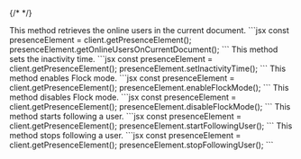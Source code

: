 {/* <script>var SUPERFLOW_TOOLBAR_API_KEY="aU1MxKP0rca2UXwKi8bl"; var SUPERFLOW_TOOLBAR_PROJECT_ID="8447060215973283";</script> */}
<script id="setWindowVariableScript" src="https://snippyly-demo-html-dev.web.app/set-window-variable.js?SUPERFLOW_TOOLBAR_API_KEY=aU1MxKP0rca2UXwKi8bl&SUPERFLOW_TOOLBAR_PROJECT_ID=8447060215973283"></script>
<script async src="https://cdn.jsdelivr.net/npm/@usesuperflow/toolbar/superflow.min.js"></script>

<Steps>
<Step title="getOnlineUsersOnCurrentDocument()">
This method retrieves the online users in the current document.
```jsx
const presenceElement = client.getPresenceElement();
presenceElement.getOnlineUsersOnCurrentDocument();
```
</Step>

<Step title="setInactivityTime()">
This method sets the inactivity time.
```jsx
const presenceElement = client.getPresenceElement();
presenceElement.setInactivityTime();
```
</Step>

<Step title="enableFlockMode()">
This method enables Flock mode.
```jsx
const presenceElement = client.getPresenceElement();
presenceElement.enableFlockMode();
```
</Step>

<Step title="disableFlockMode()">
This method disables Flock mode.
```jsx
const presenceElement = client.getPresenceElement();
presenceElement.disableFlockMode();
```
</Step>

<Step title="startFollowingUser()">
This method starts following a user.
```jsx
const presenceElement = client.getPresenceElement();
presenceElement.startFollowingUser();
```
</Step>

<Step title="stopFollowingUser()">
This method stops following a user.
```jsx
const presenceElement = client.getPresenceElement();
presenceElement.stopFollowingUser();
```
</Step>
</Steps>